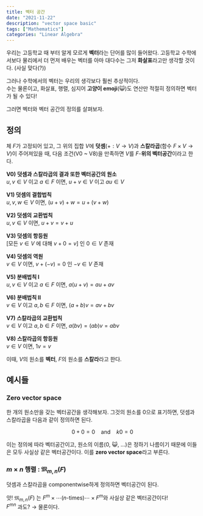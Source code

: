 ```yaml
---
title: 벡터 공간
date: "2021-11-22"
description: "vector space basic"
tags: ["Mathematics"]
categories: "Linear Algebra"
---
```


우리는 고등학교 때 부터 알게 모르게 **벡터**라는 단어를 많이 들어왔다.
고등학교 수학에서보다 물리에서 더 먼저 배우는 벡터를 아마 대다수는
그저 **화살표**라고만 생각할 것이다. (사실 맞다(?))

그러나 수학에서의 벡터는 우리의 생각보다 훨씬 추상적이다. \
수는 물론이고, 화살표, 행렬, 심지어 **고양이 emoji**(😺)도 연산만 적절히
정의하면 벡터가 될 수 있다!

그러면 벡터와 벡터 공간의 정의를 살펴보자.

## 정의

체 $F$가 고정되어 있고, 그 위의 집합 $V$에 **덧셈**($+ : V \to V$)과
**스칼라곱**(함수 $F \times V \to V$)이 주어져있을 때,
다음 조건(V0 ~ V8)을 만족하면 $V$를 $F$-**위의 벡터공간**이라고 한다.

**V0) 덧셈과 스칼라곱의 결과 또한 벡터공간의 원소** \
$u,v \in V$ 이고 $a \in F$ 이면, $u + v \in V$ 이고 $au \in V$

**V1) 덧셈의 결합법칙** \
$u, v, w \in V$ 이면, $(u+v) + w = u + (v+w)$

**V2) 덧셈의 교환법칙** \
$u,v \in V$ 이면, $u + v = v + u$

**V3) 덧셈의 항등원** \
[모든 $v \in V$ 에 대해 $v + 0 = v$] 인 $0 \in V$ 존재

**V4) 덧셈의 역원** \
$v \in V$ 이면, $v + (-v) = 0$ 인 $-v \in V$ 존재

**V5) 분배법칙 I** \
$u,v \in V$ 이고 $a \in F$ 이면, $a(u+v) = au + av$

**V6) 분배법칙 II** \
$v \in V$ 이고 $a,b \in F$ 이면, $(a+b) v = av + bv$

**V7) 스칼라곱의 교환법칙** \
$v \in V$ 이고 $a,b \in F$ 이면, $a(bv) = (ab)v = abv$

**V8) 스칼라곱의 항등원** \
$v \in V$  이면, $1 v = v$

이때, $V$의 원소를 **벡터**, $F$의 원소를 **스칼라**라고 한다.

## 예시들

### Zero vector space

한 개의 원소만을 갖는 벡터공간을 생각해보자. 그것의 원소를 $0$으로 표기하면, 덧셈과 스칼라곱을 다음과 같이 정의하면 된다.

$$
0 + 0 = 0~~~\textrm{ and } ~~~ k0 = 0
$$

이는 정의에 따라 벡터공간이고, 원소의 이름($0$, 😺, ...)은 정하기 나름이기 때문에 이들은 모두 사실상 같은 벡터공간이다. 이를 **zero vector space**라고 부른다.

### $m \times n$ 행렬 : $\mathfrak{M}_{m,n}(F)$

덧셈과 스칼라곱을 componentwise하게 정의하면 벡터공간이 된다.

앗! $\mathfrak{M}_{m,n}(F)$ 는 $F^m \times \cdots (n \textrm{-times})\cdots \times F^m$와 사실상 같은 벡터공간이다!
\
$F^{mn}$ 과도? → 물론이다.
